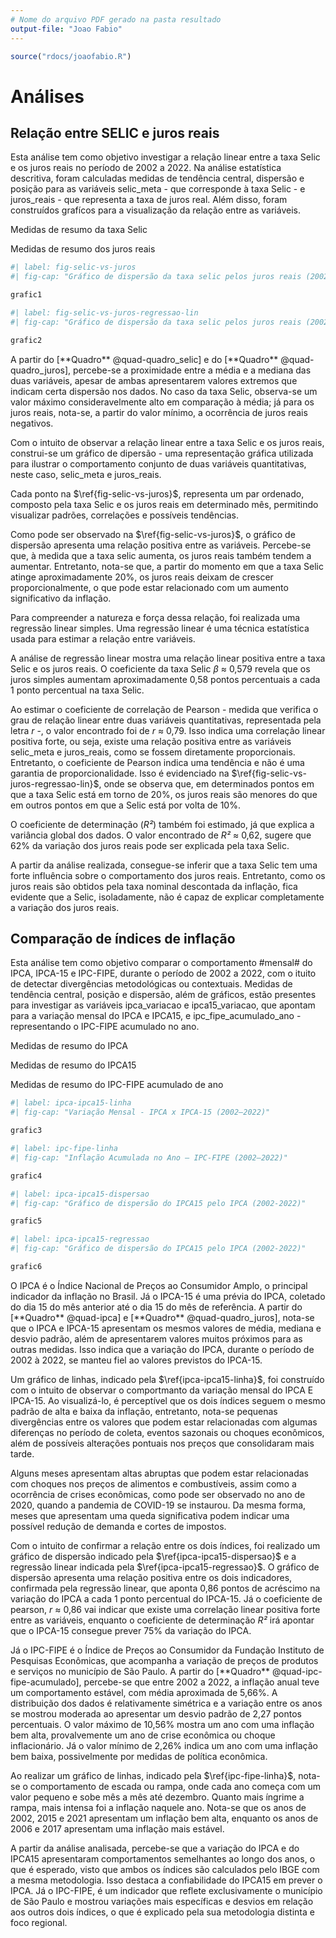 ```yaml
---
# Nome do arquivo PDF gerado na pasta resultado
output-file: "Joao Fabio"
---
```


```r
source("rdocs/joaofabio.R")
```

# Análises

## Relação entre SELIC e juros reais

Esta análise tem como objetivo investigar a relação linear entre a taxa Selic e os juros reais no período de 2002 a 2022. Na análise estatística descritiva, foram calculadas medidas de tendência central, dispersão e posição para as variáveis selic_meta - que corresponde à taxa Selic - e juros_reais - que representa a taxa de juros real. Além disso, foram construídos grafícos para a visualização da relação entre as variáveis.


::: {#quad-quadro_selic layout-align="center" quad-pos="H"}
```{=latex}
\begin{tabular} { | l |
			S[table-format = 1.2]
			|}
	\hline
		\textbf{Estatística} & \textbf{Valor} \\
		\hline
		Média & 11,79 \\
		Desvio Padrão & 5,12 \\
		Variância & 26,23 \\
		Mínimo & 2 \\
		1º Quartil & 8,44 \\
		Mediana & 11,25 \\
		3º Quartil & 14,25 \\
		Máximo & 26,5 \\
	\hline
	\end{tabular}
```

Medidas de resumo da taxa Selic
:::

::: {#quad-quadro_juros layout-align="center" quad-pos="H"}
```{=latex}
\begin{tabular} { | l |
			S[table-format = 1.2]
			|}
	\hline
		\textbf{Estatística} & \textbf{Valor} \\
		\hline
		Média & 5,01 \\
		Desvio Padrão & 3,76 \\
		Variância & 14,12 \\
		Mínimo & -4,44 \\
		1º Quartil & 2,92 \\
		Mediana & 4,5 \\
		3º Quartil & 7,5 \\
		Máximo & 12,95 \\
	\hline
	\end{tabular}

```

Medidas de resumo dos juros reais 
:::

```r
#| label: fig-selic-vs-juros
#| fig-cap: "Gráfico de dispersão da taxa selic pelos juros reais (2002-2012)"

grafic1

```

```r
#| label: fig-selic-vs-juros-regressao-lin
#| fig-cap: "Gráfico de dispersão da taxa selic pelos juros reais (2002-2012)"

grafic2

```

A partir do [**Quadro** @quad-quadro_selic] e do [**Quadro** @quad-quadro_juros], percebe-se a proximidade entre a média e a mediana das duas variáveis, apesar de ambas apresentarem valores extremos que indicam certa dispersão nos dados. No caso da taxa Selic, observa-se um valor máximo consideravelmente alto em comparação à média; já para os juros reais, nota-se, a partir do valor mínimo, a ocorrência de juros reais negativos.

Com o intuito de observar a relação linear entre a taxa Selic e os juros reais, construi-se um gráfico de dipersão - uma representação gráfica utilizada para ilustrar o comportamento conjunto de duas variáveis quantitativas, neste caso, selic_meta e juros_reais.

Cada ponto na $\ref{fig-selic-vs-juros}$, representa um par ordenado, composto pela taxa Selic e os juros reais em determinado mês, permitindo visualizar padrões, correlações e possíveis tendências.

Como pode ser observado na $\ref{fig-selic-vs-juros}$, o gráfico de dispersão apresenta uma relação positiva entre as variáveis. Percebe-se que, à medida que a taxa selic aumenta, os juros reais também tendem a aumentar. Entretanto, nota-se que, a partir do momento em que a taxa Selic atinge aproximadamente 20%, os juros reais deixam de crescer proporcionalmente, o que pode estar relacionado com um aumento significativo da inflação.

Para compreender a natureza e força dessa relação, foi realizada uma regressão linear simples. Uma regressão linear é uma técnica estatística usada para estimar a relação entre variáveis.

A análise de regressão linear mostra uma relação linear positiva entre a taxa Selic e os juros reais. O coeficiente da taxa Selic *β* ≈ 0,579 revela que os juros simples aumentam aproximadamente 0,58 pontos percentuais a cada 1 ponto percentual na taxa Selic.

Ao estimar o coeficiente de correlação de Pearson - medida que verifica o grau de relação linear entre duas variáveis quantitativas, representada pela letra *r* -, o valor encontrado foi de *r* ≈ 0,79. Isso indica uma correlação linear positiva forte, ou seja, existe uma relação positiva entre as variáveis selic_meta e juros_reais, como se fossem diretamente proporcionais. Entretanto, o coeficiente de Pearson indica uma tendência e não é uma garantia de proporcionalidade. Isso é evidenciado na $\ref{fig-selic-vs-juros-regressao-lin}$, onde se observa que, em determinados pontos em que a taxa Selic está em torno de 20%, os juros reais são menores do que em outros pontos em que a Selic está por volta de 10%.

O coeficiente de determinação (*R²*) também foi estimado, já que explica a variância global dos dados. O valor encontrado de *R²* ≈ 0,62, sugere que 62% da variação dos juros reais pode ser explicada pela taxa Selic.

A partir da análise realizada, consegue-se inferir que a taxa Selic tem uma forte influência sobre o comportamento dos juros reais. Entretanto, como os juros reais são obtidos pela taxa nominal descontada da inflação, fica evidente que a Selic, isoladamente, não é capaz de explicar completamente a variação dos juros reais.


## Comparação de índices de inflação

Esta análise tem como objetivo comparar o comportamento #mensal# do IPCA, IPCA-15 e IPC-FIPE, durante o período de 2002 a 2022, com o ituito de detectar divergências metodológicas ou contextuais. Medidas de tendência central, posição e dispersão, além de gráficos, estão presentes para investigar as variáveis ipca_variacao e ipca15_variacao, que apontam para a variação mensal do IPCA e IPCA15, e ipc_fipe_acumulado_ano - representando o IPC-FIPE acumulado no ano.

::: {#quad-ipca layout-align="center" quad-pos="H"}
```{=latex}
\begin{tabular} { | l |
			S[table-format = 0.2]
			|}
	\hline
		\textbf{Estatística} & \textbf{Valor} \\
		\hline
		Média & 0,51 \\
		Desvio Padrão & 0,41 \\
		Variância & 0,16 \\
		Mínimo & -0,68 \\
		1º Quartil & 0,26 \\
		Mediana & 0,46 \\
		3º Quartil & 0,7 \\
		Máximo & 3,02 \\
	\hline
	\end{tabular}

```

Medidas de resumo do IPCA
:::

::: {#quad-ipca15 layout-align="center" quad-pos="H"}
```{=latex}
\begin{tabular} { | l |
			S[table-format = 0.2]
			|}
	\hline
		\textbf{Estatística} & \textbf{Valor} \\
		\hline
		Média & 0,51 \\
		Desvio Padrão & 0,41 \\
		Variância & 0,17 \\
		Mínimo & -0,73 \\
		1º Quartil & 0,24 \\
		Mediana & 0,46 \\
		3º Quartil & 0,69 \\
		Máximo & 3,05 \\
	\hline
	\end{tabular}

```

Medidas de resumo do IPCA15
:::

::: {#quad-ipc-fipe-acumulado layout-align="center" quad-pos="H"}
```{=latex}
\begin{tabular} { | l |
			S[table-format = 1.2]
			|}
	\hline
		\textbf{Estatística} & \textbf{Valor} \\
		\hline
		Média & 5,66 \\
		Desvio Padrão & 2,27 \\
		Variância & 5,17 \\
		Mínimo & 2,26 \\
		1º Quartil & 4,29 \\
		Mediana & 5,51 \\
		3º Quartil & 6,38 \\
		Máximo & 10,56 \\
	\hline
	\end{tabular}

```

Medidas de resumo do IPC-FIPE acumulado de ano
:::

```r
#| label: ipca-ipca15-linha
#| fig-cap: "Variação Mensal - IPCA x IPCA-15 (2002–2022)"

grafic3

```

```r
#| label: ipc-fipe-linha
#| fig-cap: "Inflação Acumulada no Ano – IPC-FIPE (2002–2022)"

grafic4

```

```r
#| label: ipca-ipca15-dispersao
#| fig-cap: "Gráfico de dispersão do IPCA15 pelo IPCA (2002-2022)"

grafic5

```

```r
#| label: ipca-ipca15-regressao
#| fig-cap: "Gráfico de dispersão do IPCA15 pelo IPCA (2002-2022)"

grafic6

```

O IPCA é o Índice Nacional de Preços ao Consumidor Amplo, o principal indicador da inflação no Brasil. Já o IPCA-15 é uma prévia do IPCA, coletado do dia 15 do mês anterior até o dia 15 do mês de referência. A partir do [**Quadro** @quad-ipca] e [**Quadro** @quad-quadro_juros], nota-se que o IPCA e IPCA-15 apresentam os mesmos valores de média, mediana e desvio padrão, além de apresentarem valores muitos próximos para as outras medidas. Isso indica que a variação do IPCA, durante o período de 2002 à 2022, se manteu fiel ao valores previstos do IPCA-15. 

Um gráfico de linhas, indicado pela $\ref{ipca-ipca15-linha}$, foi construído com o intuito de observar o comportmanto da variação mensal do IPCA E IPCA-15. Ao visualizá-lo, é perceptível que os dois índices seguem o mesmo padrão de alta e baixa da inflação, entretanto, nota-se pequenas divergências entre os valores que podem estar relacionadas com algumas diferenças no período de coleta, eventos sazonais ou choques econômicos, além de possíveis alterações pontuais nos preços que consolidaram mais tarde. 

Alguns meses apresentam altas abruptas que podem estar relacionadas com choques nos preços de alimentos e combustíveis, assim como a ocorrência de crises econômicas, como pode ser observado no ano de 2020, quando a pandemia de COVID-19 se instaurou. Da mesma forma, meses que apresentam uma queda significativa podem indicar uma possível redução de demanda e cortes de impostos.

Com o intuito de confirmar a relação entre os dois índices, foi realizado um gráfico de dispersão indicado pela $\ref{ipca-ipca15-dispersao}$ e a regressão linear indicada pela $\ref{ipca-ipca15-regressao}$. O gráfico de dispersão apresenta uma relação positiva entre os dois indicadores, confirmada pela regressão linear, que aponta 0,86 pontos de acréscimo na variação do IPCA a cada 1 ponto percentual do IPCA-15. Já o coeficiente de pearson, *r* ≈ 0,86 vai indicar que existe uma correlação linear positiva forte entre as variáveis, enquanto o coeficiente de determinação *R²* irá apontar que o IPCA-15 consegue prever 75% da variação do IPCA.

Já o IPC-FIPE é o Índice de Preços ao Consumidor da Fundação Instituto de Pesquisas Econômicas, que acompanha a variação de preços de produtos e serviços no município de São Paulo. A partir do [**Quadro** @quad-ipc-fipe-acumulado], percebe-se que entre 2002 a 2022, a inflação anual teve um comportamento estável, com média aproximada de 5,66%. A distribuição dos dados é relativamente simétrica e a variação entre os anos se mostrou moderada ao apresentar um desvio padrão de 2,27 pontos percentuais. O valor máximo de 10,56% mostra um ano com uma inflação bem alta, provalvemente um ano de crise econômica ou choque inflacionário. Já o valor mínimo de 2,26% indica um ano com uma inflação bem baixa, possivelmente por medidas de política econômica. 

Ao realizar um gráfico de linhas, indicado pela $\ref{ipc-fipe-linha}$, nota-se o comportamento de escada ou rampa, onde cada ano começa com um valor pequeno e sobe mês a mês até dezembro. Quanto mais íngrime a rampa, mais intensa foi a inflação naquele ano. Nota-se que os anos de 2002, 2015 e 2021 apresentam um inflação bem alta, enquanto os anos de 2006 e 2017 apresentam uma inflação mais estável.

A partir da análise analisada, percebe-se que a variação do IPCA e do IPCA15 apresentaram comportamentos semelhantes ao longo dos anos, o que é esperado, visto que ambos os índices são calculados pelo IBGE com a mesma metodologia. Isso destaca a confiabilidade do IPCA15 em prever o IPCA. Já o IPC-FIPE, é um indicador que reflete exclusivamente o município de São Paulo e mostrou variações mais específicas e desvios em relação aos outros dois índices, o que é explicado pela sua metodologia distinta e foco regional.